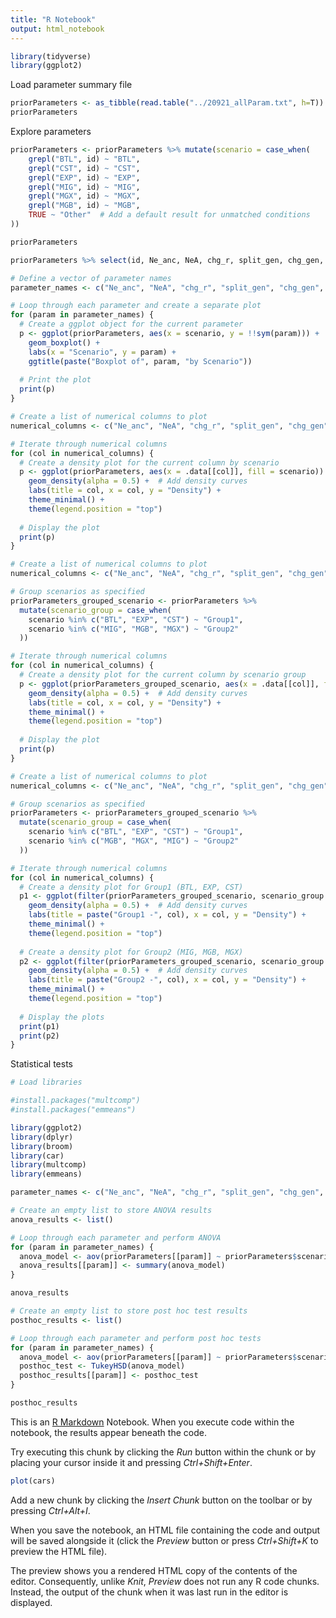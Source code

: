 ```yaml
---
title: "R Notebook"
output: html_notebook
---
```



```r
library(tidyverse)
library(ggplot2)
```


Load parameter summary file
```r
priorParameters <- as_tibble(read.table("../20921_allParam.txt", h=T))
priorParameters
```


Explore parameters
```r

priorParameters <- priorParameters %>% mutate(scenario = case_when(
    grepl("BTL", id) ~ "BTL",
    grepl("CST", id) ~ "CST",
    grepl("EXP", id) ~ "EXP",
    grepl("MIG", id) ~ "MIG",
    grepl("MGX", id) ~ "MGX",
    grepl("MGB", id) ~ "MGB",
    TRUE ~ "Other"  # Add a default result for unmatched conditions
))

priorParameters


```


```r
priorParameters %>% select(id, Ne_anc, NeA, chg_r, split_gen, chg_gen, mig_gen, SLiM_gen, m, m_chg, selection_coefficient, scenario)
```


```r

# Define a vector of parameter names
parameter_names <- c("Ne_anc", "NeA", "chg_r", "split_gen", "chg_gen", "mig_gen", "SLiM_gen", "m", "m_chg", "selection_coefficient")

# Loop through each parameter and create a separate plot
for (param in parameter_names) {
  # Create a ggplot object for the current parameter
  p <- ggplot(priorParameters, aes(x = scenario, y = !!sym(param))) +
    geom_boxplot() +
    labs(x = "Scenario", y = param) +
    ggtitle(paste("Boxplot of", param, "by Scenario"))
  
  # Print the plot
  print(p)
}
```

```r

# Create a list of numerical columns to plot
numerical_columns <- c("Ne_anc", "NeA", "chg_r", "split_gen", "chg_gen", "mig_gen", "SLiM_gen", "m", "m_chg", "selection_coefficient")

# Iterate through numerical columns
for (col in numerical_columns) {
  # Create a density plot for the current column by scenario
  p <- ggplot(priorParameters, aes(x = .data[[col]], fill = scenario)) +
    geom_density(alpha = 0.5) +  # Add density curves
    labs(title = col, x = col, y = "Density") +
    theme_minimal() +
    theme(legend.position = "top")
  
  # Display the plot
  print(p)
}
```

```r
# Create a list of numerical columns to plot
numerical_columns <- c("Ne_anc", "NeA", "chg_r", "split_gen", "chg_gen", "mig_gen", "SLiM_gen", "m", "m_chg", "selection_coefficient")

# Group scenarios as specified
priorParameters_grouped_scenario <- priorParameters %>%
  mutate(scenario_group = case_when(
    scenario %in% c("BTL", "EXP", "CST") ~ "Group1",
    scenario %in% c("MIG", "MGB", "MGX") ~ "Group2"
  ))

# Iterate through numerical columns
for (col in numerical_columns) {
  # Create a density plot for the current column by scenario group
  p <- ggplot(priorParameters_grouped_scenario, aes(x = .data[[col]], fill = scenario_group)) +
    geom_density(alpha = 0.5) +  # Add density curves
    labs(title = col, x = col, y = "Density") +
    theme_minimal() +
    theme(legend.position = "top")
  
  # Display the plot
  print(p)
}
```

```r
# Create a list of numerical columns to plot
numerical_columns <- c("Ne_anc", "NeA", "chg_r", "split_gen", "chg_gen", "mig_gen", "SLiM_gen", "m", "m_chg", "selection_coefficient")

# Group scenarios as specified
priorParameters <- priorParameters_grouped_scenario %>%
  mutate(scenario_group = case_when(
    scenario %in% c("BTL", "EXP", "CST") ~ "Group1",
    scenario %in% c("MGB", "MGX", "MIG") ~ "Group2"
  ))

# Iterate through numerical columns
for (col in numerical_columns) {
  # Create a density plot for Group1 (BTL, EXP, CST)
  p1 <- ggplot(filter(priorParameters_grouped_scenario, scenario_group == "Group1"), aes(x = .data[[col]], fill = scenario)) +
    geom_density(alpha = 0.5) +  # Add density curves
    labs(title = paste("Group1 -", col), x = col, y = "Density") +
    theme_minimal() +
    theme(legend.position = "top")
  
  # Create a density plot for Group2 (MIG, MGB, MGX)
  p2 <- ggplot(filter(priorParameters_grouped_scenario, scenario_group == "Group2"), aes(x = .data[[col]], fill = scenario)) +
    geom_density(alpha = 0.5) +  # Add density curves
    labs(title = paste("Group2 -", col), x = col, y = "Density") +
    theme_minimal() +
    theme(legend.position = "top")
  
  # Display the plots
  print(p1)
  print(p2)
}
```


Statistical tests

```r

# Load libraries

#install.packages("multcomp")
#install.packages("emmeans")

library(ggplot2)
library(dplyr)
library(broom)
library(car)
library(multcomp)
library(emmeans)
```

```r
parameter_names <- c("Ne_anc", "NeA", "chg_r", "split_gen", "chg_gen", "mig_gen", "SLiM_gen", "m", "m_chg", "selection_coefficient")

# Create an empty list to store ANOVA results
anova_results <- list()

# Loop through each parameter and perform ANOVA
for (param in parameter_names) {
  anova_model <- aov(priorParameters[[param]] ~ priorParameters$scenario)
  anova_results[[param]] <- summary(anova_model)
}
```

```r
anova_results
```



```r
# Create an empty list to store post hoc test results
posthoc_results <- list()

# Loop through each parameter and perform post hoc tests
for (param in parameter_names) {
  anova_model <- aov(priorParameters[[param]] ~ priorParameters$scenario)
  posthoc_test <- TukeyHSD(anova_model)
  posthoc_results[[param]] <- posthoc_test
}

```


```r
posthoc_results
```


This is an [R Markdown](http://rmarkdown.rstudio.com) Notebook. When you execute code within the notebook, the results appear beneath the code. 

Try executing this chunk by clicking the *Run* button within the chunk or by placing your cursor inside it and pressing *Ctrl+Shift+Enter*. 

```r
plot(cars)
```

Add a new chunk by clicking the *Insert Chunk* button on the toolbar or by pressing *Ctrl+Alt+I*.

When you save the notebook, an HTML file containing the code and output will be saved alongside it (click the *Preview* button or press *Ctrl+Shift+K* to preview the HTML file).

The preview shows you a rendered HTML copy of the contents of the editor. Consequently, unlike *Knit*, *Preview* does not run any R code chunks. Instead, the output of the chunk when it was last run in the editor is displayed.
